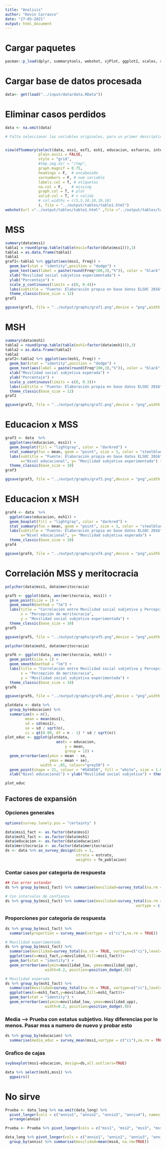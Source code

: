```yaml
---
title: "Analisis"
author: "Kevin Carrasco"
date: "27-05-2021"
output: html_document
---
```


# Cargar paquetes
```r
pacman::p_load(dplyr, summarytools, webshot, sjPlot, ggplot2, scales, sjlabelled, polycor, corrplot, survey, srvyr, GGally, tidyr)
```

# Cargar base de datos procesada
```r
data<- get(load("../input/data/data.RData"))
```

# Eliminar casos perdidos
```r
data <- na.omit(data)
```

```r
# Falta seleccionar las variables originales, para un primer descriptivo. Luego generar gráficos más bonitos para mss


view(dfSummary(select(data, ess1, esf1, esh1, educacion, esfuerzo, inteligencia),
               plain.ascii = FALSE,
               style = "grid",
               #tmp.img.dir = "/tmp",
               graph.magnif = 0.75,
               headings = F,  # encabezado
               varnumbers = F, # num variable
               labels.col = T, # etiquetas
               na.col = F,    # missing
               graph.col = T, # plot
               valid.col = T, # n valido
               # col.widths = c(5,5,10,10,10,10)
               ), file = "../output/tables/table1.html")
webshot(url ="../output/tables/table1.html" ,file ="../output/tables/table1.png")
```

# MSS

```r
summary(data$mss1)
tabla1 = round(prop.table(table(mss1=factor(data$mss1))),3)
tabla1 = as.data.frame(tabla1)
tabla1
graf1<-tabla1 %>% ggplot(aes(mss1, Freq)) +
  geom_bar(stat = "identity",position = "dodge") +
  geom_text(aes(label = paste(round(Freq*100,3),"%")), color = "black", vjust = -0.5, position = position_dodge(width = 1),size = 4) +
  xlab("Movilidad social subjetiva experimentada") +
  ylab("Porcentaje") +
  scale_y_continuous(limits = c(0, 0.4))+
  labs(subtitle = "Fuente: Elaboración propia en base datos ELSOC 2016") +
  theme_classic(base_size = 12)
graf1

ggsave(graf1, file = "../output/graphs/graf1.png",device = "png",width = 25,height = 13,dpi = "retina",units = "cm")
```

# MSH

```r
summary(data$msh1)
tabla2 = round(prop.table(table(msh1=factor(data$msh1))),3)
tabla2 = as.data.frame(tabla2)
tabla2
graf2<-tabla2 %>% ggplot(aes(msh1, Freq)) +
  geom_bar(stat = "identity",position = "dodge") +
  geom_text(aes(label = paste(round(Freq*100,3),"%")), color = "black", vjust = -0.5, position = position_dodge(width = 1),size = 4) +
  xlab("Movilidad social subjetiva esperada") +
  ylab("Porcentaje") +
  scale_y_continuous(limits = c(0, 0.3))+
  labs(subtitle = "Fuente: Elaboración propia en base datos ELSOC 2016") +
  theme_classic(base_size = 12)
graf2

ggsave(graf2, file = "../output/graphs/graf2.png",device = "png",width = 25,height = 13,dpi = "retina",units = "cm")
```

# Educacion x MSS
```r
graf3 <- data  %>%
  ggplot(aes(educacion, mss1)) +
  geom_boxplot(fill = "lightgray", color = "darkred") +
  stat_summary(fun = mean, geom = "point", size = 3, color = "steelblue") +
  labs(subtitle = "Fuente: Elaboración propia en base datos ELSOC 2016",
       x="Nivel educacional", y= "Movilidad subjetiva experimentada") +
  theme_classic(base_size = 10)
graf3

ggsave(graf3, file = "../output/graphs/graf3.png",device = "png",width = 25,height = 13,dpi = "retina",units = "cm")
```

# Educacion x MSH
```r
graf4 <- data  %>%
  ggplot(aes(educacion, msh1)) +
  geom_boxplot(fill = "lightgray", color = "darkred") +
  stat_summary(fun = mean, geom = "point", size = 3, color = "steelblue") +
  labs(subtitle = "Fuente: Elaboración propia en base datos ELSOC 2016",
       x="Nivel educacional", y= "Movilidad subjetiva esperada") +
  theme_classic(base_size = 10)
graf4

ggsave(graf4, file = "../output/graphs/graf4.png",device = "png",width = 25,height = 13,dpi = "retina",units = "cm")
```

# Correlación MSS y meritocracia

```r
polychor(data$mss1, data$meritocracia)

graf5 <- ggplot(data, aes(meritocracia, mss1)) +
  geom_point(size = 1) +
  geom_smooth(method = "lm") +
  labs(title = "Correlación entre Movilidad social subjetiva y Percepción de meritocracia [r=-0.04]",
       x = "Percepción de meritocracia",
       y = "Movilidad social subjetiva experimentada") +
  theme_classic(base_size = 10)
graf5

ggsave(graf5, file = "../output/graphs/graf5.png",device = "png",width = 25,height = 13,dpi = "retina",units = "cm")
```

```r
polychor(data$msh1, data$meritocracia)

graf6 <- ggplot(data, aes(meritocracia, msh1)) +
  geom_point(size = 1) +
  geom_smooth(method = "lm") +
  labs(title = "Correlación entre Movilidad social subjetiva y Percepción de meritocracia [r=-0.06]",
       x = "Percepción de meritocracia",
       y = "Movilidad social subjetiva experimentada") +
  theme_classic(base_size = 10)
graf6

ggsave(graf6, file = "../output/graphs/graf6.png",device = "png",width = 25,height = 13,dpi = "retina",units = "cm")
```

```r
plotdata <- data %>%
  group_by(educacion) %>%
  summarize(n = n(),
         mean = mean(mss1),
         sd = sd(mss1),
         se = sd / sqrt(n),
         ci = qt(0.99, df = n - 1) * sd / sqrt(n))
plot_educ <- ggplot(plotdata,
                       aes(x = educacion, 
                           y = mean, 
                           group = 1)) +
  geom_errorbar(aes(ymin = mean - se,
                    ymax = mean + se),
                width = .05, colour="grey50") +
  geom_point(shape = 21, colour = "#5A5858", fill = "white", size = 1.8) +
  xlab("Nivel educacional") + ylab("Movilidad social subjetiva") + theme_classic(base_size = 10)

plot_educ
```

## Factores de expansión
### Opciones generales

```r
options(survey.lonely.psu = "certainty" )
```

```r
data$mss1_fact <- as.factor(data$mss1)
data$msh1_fact <- as.factor(data$msh1)
data$educacion <- as.factor(data$educacion)
data$meritocracia <- as.factor(data$meritocracia)
ds <- data %>% as_survey_design(ids = 1,
                                strata = estrato,
                                weights = fe_poblacion)
```

### Contar casos por categoria de respuesta
```r
## Con error estandar
ds %>% group_by(mss1_fact) %>% summarise(movilidad=survey_total(na.rm = TRUE))
```
```r
# Con intervalos de confianza
ds %>% group_by(mss1_fact) %>% summarise(movilidad=survey_total(na.rm = TRUE,
                                                           vartype = c("ci")))
```
### Proporciones por categoria de respuesta
```r
ds %>% group_by(mss1_fact) %>% 
  summarise(proportion = survey_mean(vartype = c("ci"),na.rm = TRUE))
```

```r
# Movilidad experimentada
ds %>% group_by(mss1_fact) %>% 
  summarise(movilidad=survey_total(na.rm = TRUE, vartype=c("ci"),level=c(0.95))) %>%
  ggplot(aes(x=mss1_fact,y=movilidad,fill=mss1_fact))+
  geom_bar(stat = "identity") + 
  geom_errorbar(aes(ymin=movilidad_low, ymax=movilidad_upp),
                  width=0.2, position=position_dodge(.9))
```

```r
# Movilidad esperada
ds %>% group_by(msh1_fact) %>% 
  summarise(movilidad=survey_total(na.rm = TRUE, vartype=c("ci"),level=c(0.95))) %>%
  ggplot(aes(x=msh1_fact,y=movilidad,fill=msh1_fact))+
  geom_bar(stat = "identity") + 
  geom_errorbar(aes(ymin=movilidad_low, ymax=movilidad_upp),
                  width=0.2, position=position_dodge(.9))
```
### Media --> Prueba con estatus subjetivo. Hay diferencias por lo menos. Pasar mss a numero de nuevo y probar esto
```r
ds %>% group_by(educacion) %>% 
  summarise(media_educ = survey_mean(mss1,vartype = c("ci"),na.rm = TRUE))
```
### Grafico de cajas
```r
svyboxplot(mss1~educacion, design=ds,all.outliers=TRUE)
```
```r
data %>% select(msh1,mss1) %>%
  ggpairs()
```
# No sirve
```r
Prueba <- data_long %>% na.omit(data_long) %>%
  pivot_longer(cols = c("annio1", "annio2", "annio3", "annio4"), names_to="annio") %>%
  arrange(annio)

Prueba <- Prueba %>% pivot_longer(cols = c("mss1", "mss2", "mss3", "mss4"), names_to="mss")

data_long %>% pivot_longer(cols = c("annio1", "annio2", "annio3", "annio4"), names_to="annio") %>%
  group_by(annio) %>% summarise(movilidad=mean(mss4, na.rm=TRUE))
```

